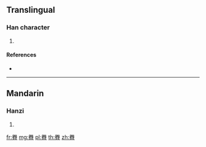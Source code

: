 {{character info/new}}
==Translingual==

===Han character===
{{Han char|rn=130|rad=肉|as=16|sn=20|four=|canj=HCB}}

# {{defn|Han|sort=肉16}}

====References====
* {{Han ref|kx=0997.250|dkj=30004|dj=1448.290|hdz=32124.110|uh=81D6|ud=33238}}

----

==Mandarin==

===Hanzi===
{{cmn-hanzi|pin=[[lǚ]] ([[lü3]]), [[xìng]] ([[xing4]])|wg=lü<sup>3</sup>, hsing<sup>4</sup>}}

# {{defn|lang=cmn|sort=肉16}}

[[fr:臖]]
[[mg:臖]]
[[pl:臖]]
[[th:臖]]
[[zh:臖]]